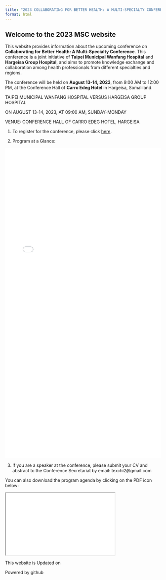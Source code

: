 ```yaml
---
title: "2023 COLLABORATING FOR BETTER HEALTH: A MULTI-SPECIALTY CONFERENCE"
format: html
---
```


## Welcome to the 2023 MSC website

This website provides information about the upcoming conference on **Collaborating for Better Health: A Multi-Specialty Conference**. This conference is a joint initiative of **Taipei Municipal Wanfang Hospital** and **Hargeisa Group Hospital**, and aims to promote knowledge exchange and collaboration among health professionals from different specialties and regions.

The conference will be held on **August 13-14, 2023**, from 9:00 AM to 12:00 PM, at the Conference Hall of **Carro Edeg Hotel** in Hargeisa, Somaliland.


TAIPEI MUNICIPAL WANFANG HOSPITAL VERSUS HARGEISA GROUP HOSPITAL

ON AUGUST 13-14, 2023, AT 09:00 AM, SUNDAY-MONDAY

VENUE: CONFERENCE HALL OF CARRO EDEG HOTEL, HARGEISA


1) To register for the conference, please click <a href="https://bit.ly/2ABcDeF">here</a>.


2) Program at a Glance:





<embed 
  type="application/pdf" 
  src="TMM_SLN_tikzposter_2023Aug__portrait_agenda___TMM_Conference_final.pdf"
  width="100%" 
  height="1000px"
  zoom="130%"
>


3) If you are a speaker at the conference, please submit your CV and abstract to the Conference Secretariat by email: texchi2@gmail.com

You can also download the program agenda by clicking on the PDF icon below:


<style>
iframe {
  width: 70%;
}
</style>

  <iframe src="TMM_SLN_tikzposter_2023Aug__portrait_agenda___TMM_Conference_final.pdf" width="50%" height="200px">
  </iframe>
  
  
This website is Updated on <p id="date"></p>
Powered by github
<script>
document.getElementById("date").innerHTML = Date();
</script>

